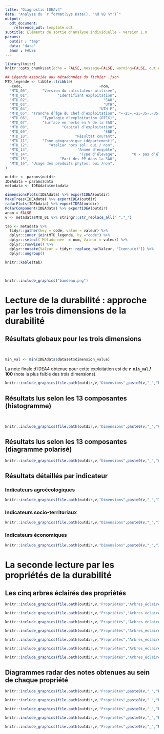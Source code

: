```yaml
---
title: "Diagnostic IDEAv4"
date: "Analyse du `r format(Sys.Date(), '%d %B %Y')`"
output: 
  odt_document:
    reference_odt: template.odt
subtitle: Eléments de sortie d'analyse individuelle - Version 1.0
params:
  outdir : "tmp"
  data: "data"
  anon : FALSE
---
```


```r
library(knitr)
knitr::opts_chunk$set(echo = FALSE, message=FALSE, warning=FALSE, out.width = "100%")
```

```r
## Légende associée aux métadonnées du fichier .json
MTD_legende <- tibble::tribble(
  ~code,                                   ~nom,                                                      ~etendue,
  "MTD_00",      "Version du calculateur utilisée",                                                    "Alpha 10",
  "MTD_01",             "Identifiant exploitation",                                                       "Num 6",
  "MTD_02",                                  "SAU",                                           "0 à 10 000 (2 dc)",
  "MTD_03",                                  "UTH",                                           "0 à 10 000 (2 dc)",
  "MTD_04",                                "UTH F",                                              "0 à 100 (2 dc)",
  "MTD_05", "Tranche d’âge du chef d’exploitation", "«-25»,«25-35»,«35-45», «45-55»,«55-65» et «65+»",
  "MTD_06",      "Typologie d'exploitation (OTEX)",                                       "Codes OTEX simplifiés",
  "MTD_07",      "Surface en herbe en % de la SAU",                                              "0 à 100 (2 dc)",
  "MTD_08",               "Capital d’exploitation",                                             "0 à 100000 000",
  "MTD_09",                                  "EBE",                                    "– 1000 000 à 10000 000",
  "MTD_10",                     "Résultat courant",                                    "– 1000 000 à 10000 000",
  "MTD_11",      "Zone géographique (département)",                                      "liste des départements",
  "MTD_12",         "Atelier hors sol: oui / non",                                                      "0 ou 1",
  "MTD_13",                      "Année d'enquête",                                                       "Num 4",
  "MTD_14",                       "Type d’élevage",       "0 - pas d’élevage / 1 – monogastrique / 2 - herbivore",
  "MTD_15",              "Part des PP dans la SAU",                                              "0 à 100 (2 dc)",
  "MTD_16", "Usage des produits phytos: oui /non",                                                      "0 ou 1"
)

```

```r
outdir <- params$outdir
IDEAdata = params$data
metadata <- IDEAdata$metadata

dimensionsPlots(IDEAdata) %>% exportIDEA(outdir)
MakeTrees(IDEAdata) %>% exportIDEA(outdir)
radarPlots(IDEAdata) %>% exportIDEA(outdir)
PolarComponent(IDEAdata) %>% exportIDEA(outdir)
anon = FALSE
v <- metadata$MTD_01 %>% stringr::str_replace_all(" ","_")
```

```r
tab <- metadata %>%
  tidyr::gather(key = code, value = valeur) %>%
  dplyr::inner_join(MTD_legende, by ="code") %>%
  dplyr::select(`Métadonnée` = nom, Valeur = valeur) %>%
  dplyr::rowwise() %>%
  dplyr::mutate(Valeur = tidyr::replace_na(Valeur, "Iconnu(e)")) %>% 
  dplyr::ungroup()

knitr::kable(tab)
```

<br>

```r
knitr::include_graphics("bandeau.png")
```

# Lecture de la durabilité : approche par les trois dimensions de la durabilité

## Résultats globaux pour les trois dimensions

<br>

```r
min_val <- min(IDEAdata$dataset$dimension_value)
```

La note finale d'IDEA4 obtenue pour cette exploitation est de **`r min_val` / 100** (note la plus faible des trois dimensions).

```r
knitr::include_graphics(file.path(outdir,v,"Dimensions",paste0(v,"_","Dimensions.png")))
```


\newpage

## Résultats lus selon les 13 composantes (histogramme)

<br>

```r
knitr::include_graphics(file.path(outdir,v,"Dimensions",paste0(v,"_","Composantes.png")))
```

\newpage

## Résultats lus selon les 13 composantes (diagramme polarisé)

```r
knitr::include_graphics(file.path(outdir,v,"Dimensions",paste0(v,"_","Composantes_polaires.png")))
```

\newpage

## Résultats détaillés par indicateur

### Indicateurs agroécologiques

```r
knitr::include_graphics(file.path(outdir,v,"Dimensions",paste0(v,"_","Indicateurs Agroécologiques.png")))
```

\newpage

### Indicateurs socio-territoriaux

```r
knitr::include_graphics(file.path(outdir,v,"Dimensions",paste0(v,"_","Indicateurs Socio-Territoriaux.png")))
```

\newpage

### Indicateurs économiques

```r
knitr::include_graphics(file.path(outdir,v,"Dimensions",paste0(v,"_","Indicateurs Economiques.png")))
```

\newpage

# La seconde lecture par les propriétés de la durabilité

## Les cinq arbres éclairés des propriétés

```r
knitr::include_graphics(file.path(outdir,v,"Propriétés","Arbres_éclairés",paste0(v,"_","Ancrage Territorial.pdf")), auto_pdf = TRUE)
```

```r
knitr::include_graphics(file.path(outdir,v,"Propriétés","Arbres_éclairés",paste0(v,"_","Autonomie.pdf")))
```

```r
knitr::include_graphics(file.path(outdir,v,"Propriétés","Arbres_éclairés",paste0(v,"_","Capacité productive et reproductive de biens et de services.pdf")), auto_pdf = TRUE)
```

```r
knitr::include_graphics(file.path(outdir,v,"Propriétés","Arbres_éclairés",paste0(v,"_","Responsabilité globale.pdf")))
```

```r
knitr::include_graphics(file.path(outdir,v,"Propriétés","Arbres_éclairés",paste0(v,"_","Robustesse.pdf")), auto_pdf = TRUE)
```

```r
knitr::include_graphics(file.path(outdir,v,"Propriétés","Arbres_éclairés",paste0(v,"_","Global.pdf")))
```

```r
knitr::include_graphics(file.path(outdir,v,"Propriétés","Arbres_éclairés",paste0(v,"_","Global_zoom.pdf")))
```

\newpage

## Diagrammes radar des notes obtenues au sein de chaque propriété


```r
knitr::include_graphics(file.path(outdir,v,"Propriétés",paste0(v,"_","Radar_Ancrage Territorial.png")))
```

```r
knitr::include_graphics(file.path(outdir,v,"Propriétés",paste0(v,"_","Radar_Autonomie.png")))
```

```r
knitr::include_graphics(file.path(outdir,v,"Propriétés",paste0(v,"_","Radar_Capacité productive et reproductive de biens et de services.png")))
```

```r
knitr::include_graphics(file.path(outdir,v,"Propriétés",paste0(v,"_","Radar_Responsabilité globale.png")))
```

```r
knitr::include_graphics(file.path(outdir,v,"Propriétés",paste0(v,"_","Radar_Robustesse.png")))
```
